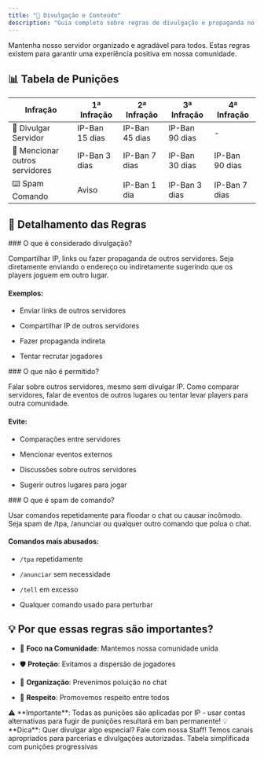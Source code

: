 ```yaml
---
title: "📢 Divulgação e Conteúdo"
description: "Guia completo sobre regras de divulgação e propaganda no servidor"
---
```


<Note>
  Mantenha nosso servidor organizado e agradável para todos. Estas regras existem para garantir uma experiência positiva em nossa comunidade.
</Note>

## 📊 Tabela de Punições

| Infração                       | 1ª Infração    | 2ª Infração    | 3ª Infração    | 4ª Infração    |
| ------------------------------ | -------------- | -------------- | -------------- | -------------- |
| 🚫 Divulgar Servidor           | IP-Ban 15 dias | IP-Ban 45 dias | IP-Ban 90 dias | -              |
| 💬 Mencionar outros servidores | IP-Ban 3 dias  | IP-Ban 7 dias  | IP-Ban 30 dias | IP-Ban 90 dias |
| ⌨️ Spam Comando                | Aviso          | IP-Ban 1 dia   | IP-Ban 3 dias  | IP-Ban 7 dias  |

## 📝 Detalhamento das Regras

<Accordion title="🚫 Divulgar Servidor">
  ### O que é considerado divulgação?

  Compartilhar IP, links ou fazer propaganda de outros servidores. Seja diretamente enviando o endereço ou indiretamente sugerindo que os players joguem em outro lugar.

  #### Exemplos:

  * Enviar links de outros servidores

  * Compartilhar IP de outros servidores

  * Fazer propaganda indireta

  * Tentar recrutar jogadores
</Accordion>

<Accordion title="💬 Mencionar outros servidores">
  ### O que não é permitido?

  Falar sobre outros servidores, mesmo sem divulgar IP. Como comparar servidores, falar de eventos de outros lugares ou tentar levar players para outra comunidade.

  #### Evite:

  * Comparações entre servidores

  * Mencionar eventos externos

  * Discussões sobre outros servidores

  * Sugerir outros lugares para jogar
</Accordion>

<Accordion title="⌨️ Spam Comando">
  ### O que é spam de comando?

  Usar comandos repetidamente para floodar o chat ou causar incômodo. Seja spam de /tpa, /anunciar ou qualquer outro comando que polua o chat.

  #### Comandos mais abusados:

  * `/tpa` repetidamente

  * `/anunciar` sem necessidade

  * `/tell` em excesso

  * Qualquer comando usado para perturbar
</Accordion>

## 💡 Por que essas regras são importantes?

* 🎯 **Foco na Comunidade**: Mantemos nossa comunidade unida

* 🛡️ **Proteção**: Evitamos a dispersão de jogadores

* 📝 **Organização**: Prevenimos poluição no chat

* 🤝 **Respeito**: Promovemos respeito entre todos

<Warning>
  ⚠️ **Importante**: Todas as punições são aplicadas por IP - usar contas alternativas para fugir de punições resultará em ban permanente!
</Warning>

<Tip>
  💡 **Dica**: Quer divulgar algo especial? Fale com nossa Staff! Temos canais apropriados para parcerias e divulgações autorizadas.
</Tip>

<Note>
  Tabela simplificada com punições progressivas
</Note>
